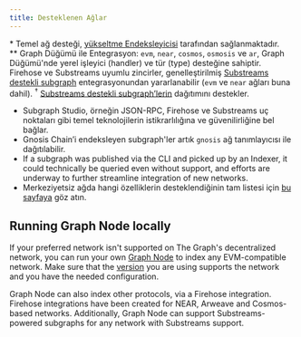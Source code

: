 ```yaml
---
title: Desteklenen Ağlar
---
```




<SupportedNetworksTable networks={props.networks} />

\* Temel ağ desteği, [yükseltme Endeksleyicisi](https://thegraph.com/blog/upgrade-indexer/) tarafından sağlanmaktadır.  
\*\* Graph Düğümü ile Entegrasyon: `evm`, `near`, `cosmos`, `osmosis` ve `ar`, Graph Düğümü'nde yerel işleyici (handler) ve tür (type) desteğine sahiptir. Firehose ve Substreams uyumlu zincirler, genelleştirilmiş [Substreams destekli subgraph](/cookbook/substreams-powered-subgraphs) entegrasyonundan yararlanabilir (`evm` ve `near` ağları buna dahil). &#8288;<sup>†</sup> [Substreams destekli subgraph’lerin](/cookbook/substreams-powered-subgraphs) dağıtımını destekler.

- Subgraph Studio, örneğin JSON-RPC, Firehose ve Substreams uç noktaları gibi temel teknolojilerin istikrarlılığına ve güvenilirliğine bel bağlar.
- Gnosis Chain’i endeksleyen subgraph'ler artık `gnosis` ağ tanımlayıcısı ile dağıtılabilir.
- If a subgraph was published via the CLI and picked up by an Indexer, it could technically be queried even without support, and efforts are underway to further streamline integration of new networks.
- Merkeziyetsiz ağda hangi özelliklerin desteklendiğinin tam listesi için [bu sayfaya](https://github.com/graphprotocol/indexer/blob/main/docs/feature-support-matrix.md) göz atın.

## Running Graph Node locally

If your preferred network isn't supported on The Graph's decentralized network, you can run your own [Graph Node](https://github.com/graphprotocol/graph-node) to index any EVM-compatible network. Make sure that the [version](https://github.com/graphprotocol/graph-node/releases) you are using supports the network and you have the needed configuration.

Graph Node can also index other protocols, via a Firehose integration. Firehose integrations have been created for NEAR, Arweave and Cosmos-based networks. Additionally, Graph Node can support Substreams-powered subgraphs for any network with Substreams support.
